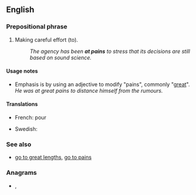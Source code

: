 ==English==

===Prepositional phrase===
{{en-prep phrase}}

# {{lb|en|idiomatic|with infinitive}} Making careful effort (to).
#: ''The agency has been '''at pains''' to stress that its decisions are still based on sound science.''

====Usage notes====
* Emphasis is by using an adjective to modify "pains", commonly "[[great]]". ''He was at great pains to distance himself from the rumours.''

====Translations====
{{trans-top|making careful effort}}
* French: {{t|fr|faire tout son possible}} pour
{{trans-mid}}
* Swedish: {{t|sv|bemöda sig om att}} {{qualifier|be at pains to}}
{{trans-bottom}}

===See also===
* [[go to great lengths]], [[go to pains]]

===Anagrams===
* {{l|en|pinatas}}, {{l|en|taipans}}